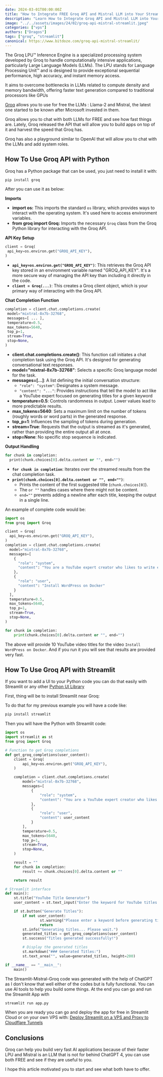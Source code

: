 ```yaml
---
date: 2024-03-01T00:00:00Z
title: "How to Integrate FREE Groq API and Mistral LLM into Your Streamlit App"
description: "Learn How to Integrate Groq API and Mistral LLM into Your Streamlit App to "
image: "../../assets/images/24/02/groq-api-mistral-streamlit.jpeg"
categories: ["vps"]
authors: ["Dragos"]
tags: ["groq", "streamlit"]
canonical: https://www.bitdoze.com/groq-api-mistral-streamlit/
---
```



The Groq LPU™ Inference Engine is a specialized processing system developed by Groq to handle computationally intensive applications, particularly Large Language Models (LLMs). The LPU stands for Language Processing Unit™ and is designed to provide exceptional sequential performance, high accuracy, and instant memory access.

It aims to overcome bottlenecks in LLMs related to compute density and memory bandwidth, offering faster text generation compared to traditional processors like GPUs

[Groq](https://groq.com/) allows you to use for free the LLMs : Llama-2 and Mistral, the latest one started to be known after Microsoft invested in them.

Groq allows you to chat with both LLMs for FREE and see how fast things are. Lately, Groq released the API that will allow you to build apps on top of it and harvest the speed that Groq has.

Groq has also a playground similar to OpenAI that will allow you to chat with the LLMs and add system roles.

## How To Use Groq API with Python

Groq has a Python package that can be used, you just need to install it with:

```python
pip install groq
```

After you can use it as below:

**Imports**

- **import os:** This imports the standard `os` library, which provides ways to interact with the operating system. It's used here to access environment variables.
- **from groq import Groq:** Imports the necessary `Groq` class from the Groq Python library for interacting with the Groq API.

**API Key Setup**

```python
client = Groq(
 api_key=os.environ.get("GROQ_API_KEY"),
)
```

- **`api_key=os.environ.get("GROQ_API_KEY")`**: This retrieves the Groq API key stored in an environment variable named "GROQ_API_KEY". It's a more secure way of managing the API key than including it directly in the code.
- **`client = Groq(...)`**: This creates a Groq client object, which is your primary way of interacting with the Groq API.

**Chat Completion Function**

```python
completion = client.chat.completions.create(
 model="mixtral-8x7b-32768",
 messages=[ ... ],
 temperature=0.5,
 max_tokens=5640,
 top_p=1,
 stream=True,
 stop=None,
)
```

- **client.chat.completions.create()**: This function call initiates a chat completion task using the Groq API. It's designed for generating conversational text responses.
- **model="mixtral-8x7b-32768"**: Selects a specific Groq language model for the task.
- **messages=[...]**: A list defining the initial conversation structure:
  - `"role": "system"`: Designates a system message.
  - `"content": "..."`: Provides instructions that tell the model to act like a YouTube expert focused on generating titles for a given keyword
- **temperature=0.5**: Controls randomness in output. Lower values lead to more predictable results.
- **max_tokens=5640**: Sets a maximum limit on the number of tokens (roughly words or word parts) in the generated response.
- **top_p=1**: Influences the sampling of tokens during generation.
- **stream=True**: Requests that the output is streamed as it's generated, rather than providing the entire output all at once.
- **stop=None**: No specific stop sequence is indicated.

**Output Handling**

```python
for chunk in completion:
  print(chunk.choices[0].delta.content or "", end="")
```

- **`for chunk in completion`**: Iterates over the streamed results from the chat completion task.
- **`print(chunk.choices[0].delta.content or "", end="")`**:
  - Prints the content of the first suggested title (`chunk.choices[0]`).
  - The `or ""` handles cases where there might not be content.
  - `end=""` prevents adding a newline after each title, keeping the output in a single line.

An example of complete code would be:

```python
import os
from groq import Groq

client = Groq(
  api_key=os.environ.get("GROQ_API_KEY"),
)
completion = client.chat.completions.create(
  model="mixtral-8x7b-32768",
  messages=[
    {
      "role": "system",
      "content": "You are a YouTube expert creator who likes to write engaging titles for a keyword. \nYou will provide 10 attention Grabbing Youtube titles on keywords specified by the user."
    },
    {
      "role": "user",
      "content": "Install WordPress on Docker"
    }
  ],
  temperature=0.5,
  max_tokens=5640,
  top_p=1,
  stream=True,
  stop=None,
)

for chunk in completion:
    print(chunk.choices[0].delta.content or "", end="")
```

The above will provide 10 YouTube video titles for the video `Install WordPress on Docker`. And if you run it you will see that results are provided very fast.

## How To Use Groq API with Streamlit

If you want to add a UI to your Python code you can do that easily with Streamlit or any other [Python UI Library](https://www.bitdoze.com/best-python-web-frameworks/)

First, thing will be to install Streamlit near Groq:

To do that for my previous example you will have a code like:

```python
pip install streamlit
```

Then you will have the Python with Streamlit code:

```python
import os
import streamlit as st
from groq import Groq

# Function to get Groq completions
def get_groq_completions(user_content):
    client = Groq(
        api_key=os.environ.get("GROQ_API_KEY"),
    )

    completion = client.chat.completions.create(
        model="mixtral-8x7b-32768",
        messages=[
            {
                "role": "system",
                "content": "You are a YouTube expert creator who likes to write engaging titles for a keyword. \nYou will provide 10 attention-grabbing YouTube titles on keywords specified by the user."
            },
            {
                "role": "user",
                "content": user_content
            }
        ],
        temperature=0.5,
        max_tokens=5640,
        top_p=1,
        stream=True,
        stop=None,
    )

    result = ""
    for chunk in completion:
        result += chunk.choices[0].delta.content or ""

    return result

# Streamlit interface
def main():
    st.title("YouTube Title Generator")
    user_content = st.text_input("Enter the keyword for YouTube titles:")

    if st.button("Generate Titles"):
        if not user_content:
                st.warning("Please enter a keyword before generating titles.")
                return
        st.info("Generating titles... Please wait.")
        generated_titles = get_groq_completions(user_content)
        st.success("Titles generated successfully!")

        # Display the generated titles
        st.markdown("### Generated Titles:")
        st.text_area("", value=generated_titles, height=200)

if __name__ == "__main__":
    main()
```

The Streamlit-Mistral-Groq code was generated with the help of ChatGPT as I don't know that well either of the codes but is fully functional. You can use AI tools to help you build some things. At the end you can go and run the Streamlit App with

```python
streamlit run app.py
```

<Picture src={img1} alt="Streamlit Groq App" />

When you are ready you can go and deploy the app for free in Streamlit Cloud or on your own VPS with: [Deploy Streamlit on a VPS and Proxy to Cloudflare Tunnels](https://www.bitdoze.com/streamlit-deploy-vps-cloudflare/)

## Conclusions

Groq can help you build very fast AI applications because of their faster LPU and Mistral is an LLM that is not for behind ChatGPT 4, you can use both FREE and see if they are useful to you.

I hope this article motivated you to start and see what both have to offer.
